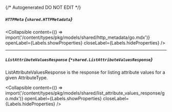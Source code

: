 {/* Autogenerated DO NOT EDIT  */}

##### `HTTPMeta` *{`shared.HTTPMetadata`}*

<Collapsible content={() => import('/content/types/pkg/models/shared/http_metadata/go.mdx')} openLabel={Labels.showProperties} closeLabel={Labels.hideProperties} />


---
##### `ListAttributeValuesResponse` *{`*shared.ListAttributeValuesResponse`}*
ListAttributeValuesResponse is the response for listing attribute values for a given AttributeType.

<Collapsible content={() => import('/content/types/pkg/models/shared/list_attribute_values_response/go.mdx')} openLabel={Labels.showProperties} closeLabel={Labels.hideProperties} />



